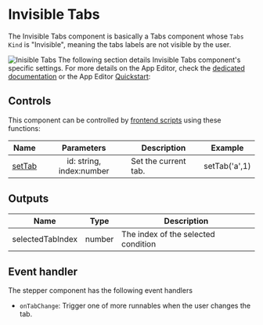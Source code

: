 
# Invisible Tabs

The Invisible Tabs component is basically a Tabs component whose `Tabs Kind` is "Invisible", meaning the tabs labels are not visible by the user.

![Inisible Tabs](../../assets/apps/4_app_component_library/invisible_tabs.gif)
The following section details Invisible Tabs component's specific settings. For more details on the App Editor, check the [dedicated documentation](../0_app_editor/index.mdx) or the App Editor [Quickstart](../../getting_started/7_apps_quickstart/index.mdx):

<div className="grid grid-cols-2 gap-6 mb-4">
	<DocCard
		color="orange"
		title="App Editor Documentation"
		description="The app editor is a low-code builder to create custom User Interfaces with a mix of drag-and-drop and code."
		href="/docs/apps/app_editor"
	/>
	<DocCard
		color="orange"
		title="Apps Quickstart"
		description="Learn how to build your first app in a matter of minutes."
		href="/docs/getting_started/apps_quickstart"
	/>
</div>

## Controls

This component can be controlled by [frontend scripts](../3_app-runnable-panel.mdx#frontend-scripts) using these functions:

| Name   |        Parameters        | Description          | Example       |
| ------ | :----------------------: | -------------------- | ------------- |
| [setTab](../3_app-runnable-panel.mdx#settab) | id: string, index:number | Set the current tab. | setTab('a',1) |

## Outputs

| Name             |  Type  | Description                         |
| ---------------- | :----: | ----------------------------------- |
| selectedTabIndex | number | The index of the selected condition |

## Event handler

The stepper component has the following event handlers

- `onTabChange`: Trigger one of more runnables when the user changes the tab.
